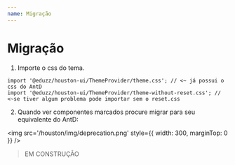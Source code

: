 ```yaml
---
name: Migração
---
```


# Migração

1. Importe o css do tema.

<div />

```tsx
import '@eduzz/houston-ui/ThemeProvider/theme.css'; // <~ já possui o css do AntD
import '@eduzz/houston-ui/ThemeProvider/theme-without-reset.css'; // <~se tiver algum problema pode importar sem o reset.css
```

2. Quando ver componentes marcados procure migrar para seu equivalente do AntD:

<img src='/houston/img/deprecation.png' style={{ width: 300, marginTop: 0 }} />

> EM CONSTRUÇÃO
